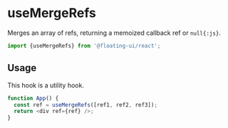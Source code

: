 # useMergeRefs

Merges an array of refs, returning a memoized callback ref or
`null{:js}`.

```js
import {useMergeRefs} from '@floating-ui/react';
```

## Usage

This hook is a utility hook.

```js
function App() {
  const ref = useMergeRefs([ref1, ref2, ref3]);
  return <div ref={ref} />;
}
```
